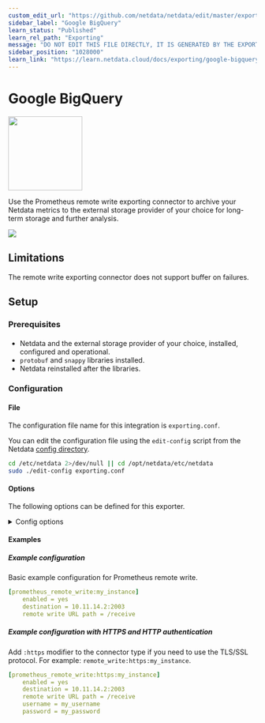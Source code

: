 ```yaml
---
custom_edit_url: "https://github.com/netdata/netdata/edit/master/exporting/prometheus/metadata.yaml"
sidebar_label: "Google BigQuery"
learn_status: "Published"
learn_rel_path: "Exporting"
message: "DO NOT EDIT THIS FILE DIRECTLY, IT IS GENERATED BY THE EXPORTER'S metadata.yaml FILE"
sidebar_position: "1028000"
learn_link: "https://learn.netdata.cloud/docs/exporting/google-bigquery"
---
```



# Google BigQuery


<img src="https://netdata.cloud/img/bigquery.png" width="150"/>


Use the Prometheus remote write exporting connector to archive your Netdata metrics to the external storage provider of your choice for long-term storage and further analysis.


<img src="https://img.shields.io/badge/maintained%20by-Netdata-%2300ab44" />

## Limitations

The remote write exporting connector does not support buffer on failures.


## Setup

### Prerequisites

#### 

- Netdata and the external storage provider of your choice, installed, configured and operational.
- `protobuf` and `snappy` libraries installed.
- Netdata reinstalled after the libraries.



### Configuration

#### File

The configuration file name for this integration is `exporting.conf`.


You can edit the configuration file using the `edit-config` script from the
Netdata [config directory](/docs/configuring/configuration#the-netdata-config-directory).

```bash
cd /etc/netdata 2>/dev/null || cd /opt/netdata/etc/netdata
sudo ./edit-config exporting.conf
```
#### Options

The following options can be defined for this exporter.

<details><summary>Config options</summary>

| Name | Description | Default | Required |
|:----|:-----------|:-------|:--------:|
| enabled | Enables or disables an exporting connector instance (yes/no). | no | yes |
| destination | Accepts a space separated list of hostnames, IPs (IPv4 and IPv6) and ports to connect to. Netdata will use the first available to send the metrics. | no | yes |
| username | Username for HTTP authentication | my_username | no |
| password | Password for HTTP authentication | my_password | no |
| data source | Selects the kind of data that will be sent to the external database. (as collected/average/sum) |  | no |
| hostname | The hostname to be used for sending data to the external database server. | [global].hostname | no |
| prefix | The prefix to add to all metrics. | netdata | no |
| update every | Frequency of sending sending data to the external database, in seconds. | 10 | no |
| buffer on failures | The number of iterations (`update every` seconds) to buffer data, when the external database server is not available. | 10 | no |
| timeout ms | The timeout in milliseconds to wait for the external database server to process the data. | 20000 | no |
| send hosts matching | Hosts filter. Determines which hosts will be sent to the external database. The syntax is [simple patterns](https://github.com/netdata/netdata/tree/master/libnetdata/simple_pattern#simple-patterns). | localhost * | no |
| send charts matching | One or more space separated patterns (use * as wildcard) checked against both chart id and chart name. | * | no |
| send names instead of ids | Controls the metric names Netdata should send to the external database (yes/no). |  | no |
| send configured labels | Controls if host labels defined in the `[host labels]` section in `netdata.conf` should be sent to the external database (yes/no). |  | no |
| send automatic labels | Controls if automatically created labels, like `_os_name` or `_architecture` should be sent to the external database (yes/no). |  | no |

##### destination

The format of each item in this list, is: [PROTOCOL:]IP[:PORT].
- PROTOCOL can be udp or tcp. tcp is the default and only supported by the current exporting engine.
- IP can be XX.XX.XX.XX (IPv4), or [XX:XX...XX:XX] (IPv6). For IPv6 you can to enclose the IP in [] to separate it from the port.
- PORT can be a number of a service name. If omitted, the default port for the exporting connector will be used.

Example IPv4:
  ```yaml
  destination = 10.11.14.2:2003 10.11.14.3:4242 10.11.14.4:2003
  ```
Example IPv6 and IPv4 together:
```yaml
destination = [ffff:...:0001]:2003 10.11.12.1:2003
```
When multiple servers are defined, Netdata will try the next one when the previous one fails.


##### update every

Netdata will add some randomness to this number, to prevent stressing the external server when many Netdata servers
send data to the same database. This randomness does not affect the quality of the data, only the time they are sent.


##### buffer on failures

If the server fails to receive the data after that many failures, data loss on the connector instance is expected (Netdata will also log it).


##### send hosts matching

Includes one or more space separated patterns, using * as wildcard (any number of times within each pattern).
The patterns are checked against the hostname (the localhost is always checked as localhost), allowing us to
filter which hosts will be sent to the external database when this Netdata is a central Netdata aggregating multiple hosts.

A pattern starting with `!` gives a negative match. So to match all hosts named `*db*` except hosts containing `*child*`,
use `!*child* *db*` (so, the order is important: the first pattern matching the hostname will be used - positive or negative).


##### send charts matching

A pattern starting with ! gives a negative match. So to match all charts named apps.* except charts ending in *reads,
use !*reads apps.* (so, the order is important: the first pattern matching the chart id or the chart name will be used,
positive or negative). There is also a URL parameter filter that can be used while querying allmetrics. The URL parameter
has a higher priority than the configuration option.


##### send names instead of ids

Netdata supports names and IDs for charts and dimensions. Usually IDs are unique identifiers as read by the system and names
are human friendly labels (also unique). Most charts and metrics have the same ID and name, but in several cases they are
different : disks with device-mapper, interrupts, QoS classes, statsd synthetic charts, etc.


</details>

#### Examples

##### Example configuration

Basic example configuration for Prometheus remote write.

```yaml
[prometheus_remote_write:my_instance]
    enabled = yes
    destination = 10.11.14.2:2003
    remote write URL path = /receive

```
##### Example configuration with HTTPS and HTTP authentication

Add `:https` modifier to the connector type if you need to use the TLS/SSL protocol. For example: `remote_write:https:my_instance`.

```yaml
[prometheus_remote_write:https:my_instance]
    enabled = yes
    destination = 10.11.14.2:2003
    remote write URL path = /receive
    username = my_username
    password = my_password

```

